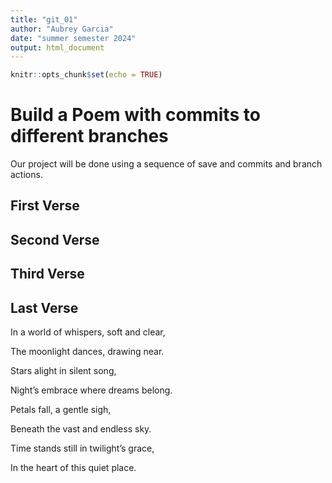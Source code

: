 ```yaml
---
title: "git_01"
author: "Aubrey Garcia"
date: "summer semester 2024"
output: html_document
---
```


```r
knitr::opts_chunk$set(echo = TRUE)
```
# Build a Poem with commits to different branches
Our project will be done using a sequence of save and commits and branch actions.
<!-- Do not modify or change any text in "!--" bracketed areas such as this --- these are instructions to
you, if you change any of this the git program will notice it and compromise your git merging strategy !-->

## First Verse 
<!--Put the first five lines of a poem by Lewis Carrol in this section!-->

## Second Verse
<!--Put the first five lines of a poem by Robert Frost here!-->

## Third Verse
<!--Put the first two verses of The Walrus and the Carpenter here!-->

## Last Verse
<!--Put a short poem you created using chatGPT of 20 to 30 lines,here!-->

In a world of whispers, soft and clear,


The moonlight dances, drawing near.


Stars alight in silent song,


Night’s embrace where dreams belong.


Petals fall, a gentle sigh,


Beneath the vast and endless sky.


Time stands still in twilight’s grace,


In the heart of this quiet place.